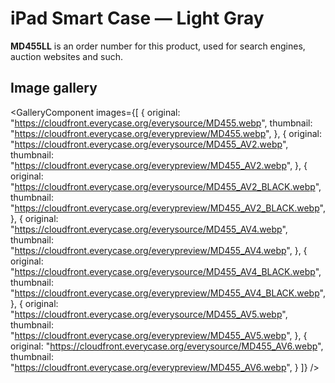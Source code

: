 
# iPad Smart Case — Light Gray

<Callout type='info' emoji='👉🏻'>**MD455LL** is an order number for this product, used for search engines, auction websites and such.</Callout>

## Image gallery

<GalleryComponent
    images={[
      {
        original: "https://cloudfront.everycase.org/everysource/MD455.webp",
        thumbnail: "https://cloudfront.everycase.org/everypreview/MD455.webp",
      },
      {
        original: "https://cloudfront.everycase.org/everysource/MD455_AV2.webp",
        thumbnail: "https://cloudfront.everycase.org/everypreview/MD455_AV2.webp",
      },
      {
        original: "https://cloudfront.everycase.org/everysource/MD455_AV2_BLACK.webp",
        thumbnail: "https://cloudfront.everycase.org/everypreview/MD455_AV2_BLACK.webp",
      },
      {
        original: "https://cloudfront.everycase.org/everysource/MD455_AV4.webp",
        thumbnail: "https://cloudfront.everycase.org/everypreview/MD455_AV4.webp",
      },
      {
        original: "https://cloudfront.everycase.org/everysource/MD455_AV4_BLACK.webp",
        thumbnail: "https://cloudfront.everycase.org/everypreview/MD455_AV4_BLACK.webp",
      },
      {
        original: "https://cloudfront.everycase.org/everysource/MD455_AV5.webp",
        thumbnail: "https://cloudfront.everycase.org/everypreview/MD455_AV5.webp",
      },
      {
        original: "https://cloudfront.everycase.org/everysource/MD455_AV6.webp",
        thumbnail: "https://cloudfront.everycase.org/everypreview/MD455_AV6.webp",
      }
    ]}
  />
